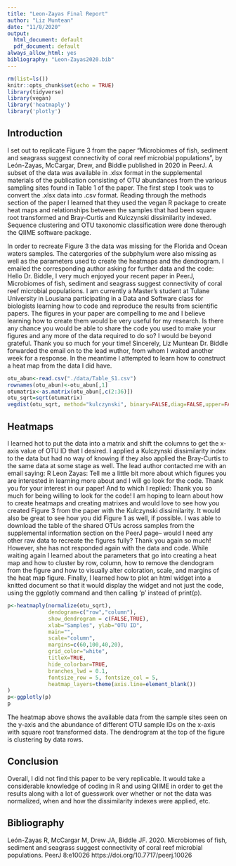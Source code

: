 ```yaml
---
title: "Leon-Zayas Final Report"
author: "Liz Muntean"
date: "11/8/2020"
output:
  html_document: default
  pdf_document: default
always_allow_html: yes
bibliography: "Leon-Zayas2020.bib"
---
```


```r
rm(list=ls())
knitr::opts_chunk$set(echo = TRUE)
library(tidyverse)
library(vegan)
library('heatmaply')
library('plotly')

```

## Introduction
I set out to replicate Figure 3 from the paper "Microbiomes of fish, sediment and seagrass suggest connectivity of coral reef microbial populations", by León-Zayas, McCargar, Drew, and Biddle published in 2020 in PeerJ. A subset of the data was available in .xlsx format in the supplemental materials of the publication consisting of OTU abundances from the various sampling sites found in Table 1 of the paper. The first step I took was to convert the .xlsx data into .csv format. Reading through the methods section of the paper I learned that they used the vegan R package to create heat maps and relationships between the samples that had been square root transformed and Bray-Curtis and Kulczynski dissimilarity indexed. Sequence clustering and OTU taxonomic classification were done therough the QIIME software package. 

In order to recreate Figure 3 the data was missing for the Florida and Ocean waters samples. The catergories of the subphylum were also missing as well as the parameters used to create the heatmaps and the dendrogram. I emailed the corresponding author asking for further data and the code:
Hello Dr. Biddle, I very much enjoyed your recent paper in PeerJ, Microbiomes of fish, sediment and seagrass suggest connectivity of coral reef microbial populations. I am currently a Master's student at Tulane University in Lousiana participating in a Data and Software class for biologists learning how to code and reproduce the results from scientific papers. The figures in your paper are compelling to me and I believe learning how to create them would be very useful for my research. Is there any chance you would be able to share the code you used to make your figures and any more of the data required to do so? I would be beyond grateful. Thank you so much for your time! Sincerely, Liz Muntean
Dr. Biddle forwarded the email on to the lead wuthor, from whom I waited another week for a response.
In the meantime I attempted to learn how to construct a heat map from the data I did have.
```r
otu_abun<-read.csv("./data/Table_S1.csv")
rownames(otu_abun)<-otu_abun[,1]
otumatrix<-as.matrix(otu_abun[,c(2:36)])
otu_sqrt=sqrt(otumatrix)
vegdist(otu_sqrt, method="kulczynski", binary=FALSE,diag=FALSE,upper=FALSE,na.rm=FALSE)
```


## Heatmaps
I learned hot to put the data into a matrix and shift the columns to get the x-axis value of OTU ID that I desired. I applied a Kulczynski dissimilarity index to the data but had no way of knowing if they also applied the Bray-Curtis to the same data at some stage as well. 
The lead author contacted me with an email saying:
R Leon Zayas: Tell me a little bit more about which figures you are interested in learning more about and I will go look for the code. Thank you for your interest in our paper!
And to which I replied:
Thank you so much for being willing to look for the code! I am hoping to learn about how to create heatmaps and creating matrixes and would love to see how you created Figure 3 from the paper with the Kulczynski dissimilarity. It would also be great to see how you did Figure 1 as well, if possible. I was able to download the table of the shared OTUs across samples from the supplemental information section on the PeerJ page-- would I need any other raw data to recreate the figures fully?
Thank you again so much! 
However, she has not responded again with the data and code. While waiting again I learned about the parameters that go into creating a heat map and how to cluster by row, column, how to remove the dendogram from the figure and how to visually alter coloration, scale, and margins of the heat map figure. Finally, I learned how to plot an html widget into a knitted document so that it would display the widget and not just the code, using the ggplotly command and then calling 'p' instead of print(p).


```r
p<-heatmaply(normalize(otu_sqrt),
             dendogram=c("row","column"),
             show_dendrogram = c(FALSE,TRUE),
             xlab="Samples", ylab="OTU ID",
             main="",
             scale="column",
             margins=c(60,100,40,20),
             grid_color="white",
             titleX=TRUE,
             hide_colorbar=TRUE,
             branches_lwd = 0.1,
             fontsize_row = 5, fontsize_col = 5,
             heatmap_layers=theme(axis.line=element_blank())
)
p<-ggplotly(p)
p
```
The heatmap above shows the available data from the sample sites seen on the y-axis and the abundance of different OTU sample IDs on the x-axis with square root transformed data. The dendrogram at the top of the figure is clustering by data rows. 

## Conclusion

Overall, I did not find this paper to be very replicable. It would take a considerable knowledge of coding in R and using QIIME in order to get the results along with a lot of guesswork over whether or not the data was normalized, when and how the dissimilarity indexes were applied, etc. 

## Bibliography

León-Zayas R, McCargar M, Drew JA, Biddle JF. 2020. Microbiomes of fish, sediment and seagrass suggest connectivity of coral reef microbial populations. PeerJ 8:e10026 https://doi.org/10.7717/peerj.10026
